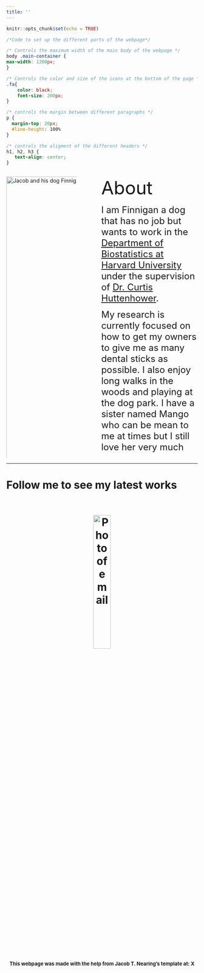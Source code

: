 ```yaml
---
title: ''
---
```


```r
knitr::opts_chunk$set(echo = TRUE)
```


```css
/*Code to set up the different parts of the webpage*/

/* Controls the maximum width of the main body of the webpage */
body .main-container {
max-width: 1200px;
}

/* Controls the color and size of the icons at the bottom of the page */
.fa{
    color: black;
    font-size: 200px;
}

/* controls the margin between different paragraphs */
p {
  margin-top: 20px;
  #line-height: 100%
}

/* controls the aligment of the different headers */
h1, h2, h3 {
   text-align: center;
}
```

<!---
Creates the first paragraph that is split into three seperate columns (one that is 40% and contains a picture)
-->
<p>
:::: {.columns}
::: {.column width="40%"}

<img 
    style="display: block; 
           margin-left: auto;
           margin-right: auto;
           width: 200%;"
    src="assets/photos/Main_photo.png" 
    alt="Jacob and his dog Finnigan">
</img>


:::
::: {.column width="5%"}
<!---
Another column that is 5% wide and is blank to create spacing
-->
:::
::: {.column width="55%"}
<!---
Final column that contains the main text for the webpage
-->

<font size="20"> About </font>

<font size="5"> I am Finnigan a dog that has no job but wants to work in the [Department of Biostatistics at Harvard University](https://www.hsph.harvard.edu/biostatistics/) under the supervision of [Dr. Curtis Huttenhower](https://huttenhower.sph.harvard.edu/home).

My research is currently focused on how to get my owners to give me as many dental sticks as possible. I also enjoy long walks in the woods and playing at the dog park. I have a sister named Mango who can be mean to me at times but I still love her very much  </font>

:::
::::

</p>
<!---
End of the main body of text and start of the webpage footer
-->


<hr />

<!---
Header of the footnote
-->
<h1>
  Follow me to see my latest works

<!---
Grab icons from https://fontawesome.com/
(Usage under MIT license)
-->

<!-- Add icon library -->

<link rel="stylesheet" href="https://cdnjs.cloudflare.com/ajax/libs/font-awesome/4.7.0/css/font-awesome.min.css">
<link rel="stylesheet" href="/path/to/folder/css/academicons.min.css"/>

<!-- Add font awesome icons -->

<!---
Add Icons of your choice... look at https://fontawesome.com/ for options that you might want to use

Currently they all link google.com so replace google.com with whatever you want to link to
-->
<p style="text-align: center;">
    <a href="google.com" class="fa fa-twitter" style="font-size:50px;"></a>
    <a href="google.com" class="fa fa-github" style="font-size:50px;"></a>
    <a href="google.com" class="fa fa-graduation-cap"
style="font-size:50px;"></a>
<!---
Add in photo of your email here... photos are preferable so they don't get web scrapped and you end up with a ton of spam...
-->  
    <img 
        style="display: block; 
           margin-left: auto;
           margin-right: auto;
           width: 30%;"
    src="assets/photos/Email.png" 
    alt="Photo of email">
<font size="2">  This webpage was made with the help from Jacob T. Nearing's template at: X</font>
</p>
</h1>


